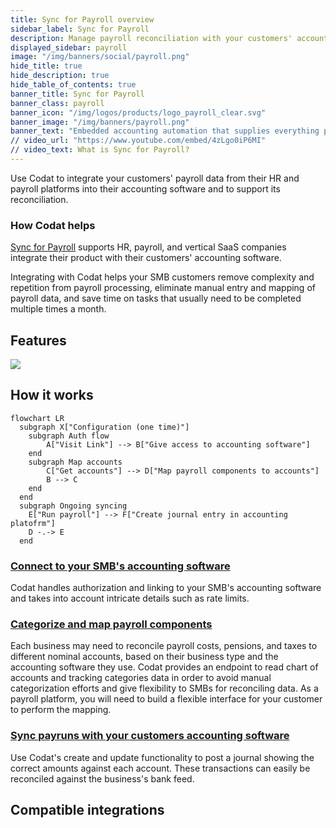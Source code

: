 ```yaml
---
title: Sync for Payroll overview
sidebar_label: Sync for Payroll
description: Manage payroll reconciliation with your customers' accounting software
displayed_sidebar: payroll
image: "/img/banners/social/payroll.png"
hide_title: true
hide_description: true
hide_table_of_contents: true
banner_title: Sync for Payroll
banner_class: payroll
banner_icon: "/img/logos/products/logo_payroll_clear.svg"
banner_image: "/img/banners/payroll.png"
banner_text: "Embedded accounting automation that supplies everything payroll providers need to deliver high-quality accounting integrations for customers, fast."
// video_url: "https://www.youtube.com/embed/4zLgo0iP6MI"
// video_text: What is Sync for Payroll?
---
```



Use Codat to integrate your customers' payroll data from their HR and payroll platforms into their accounting software and to support its reconciliation.

### How Codat helps

[Sync for Payroll](/sync-for-payroll-api) supports HR, payroll, and vertical SaaS companies integrate their product with their customers' accounting software. 

Integrating with Codat helps your SMB customers remove complexity and repetition from payroll processing, eliminate manual entry and mapping of payroll data, and save time on tasks that usually need to be completed multiple times a month. 

## Features

![](/img/use-cases/summary-pages/payroll.png)

## How it works

```mermaid
flowchart LR
  subgraph X["Configuration (one time)"]
    subgraph Auth flow
        A["Visit Link"] --> B["Give access to accounting software"]
    end
    subgraph Map accounts
        C["Get accounts"] --> D["Map payroll components to accounts"]
        B --> C
    end
  end
  subgraph Ongoing syncing
    E["Run payroll"] --> F["Create journal entry in accounting platofrm"]
    D -.-> E
  end
```

### [Connect to your SMB's accounting software](/auth-flow/overview)

Codat handles authorization and linking to your SMB's accounting software and takes into account intricate details such as rate limits.

### [Categorize and map payroll components](mapping)

Each business may need to reconcile payroll costs, pensions, and taxes to different nominal accounts, based on their business type and the accounting software they use. Codat provides an endpoint to read chart of accounts and tracking categories data in order to avoid manual categorization efforts and give flexibility to SMBs for reconciling data. As a payroll platform, you will need to build a flexible interface for your customer to perform the mapping.  

### [Sync payruns with your customers accounting software](sync-payroll)

Use Codat's create and update functionality to post a journal showing the correct amounts against each account. These transactions can easily be reconciled against the business's bank feed.

## Compatible integrations

<IntegrationsList filter={integrationsFilterPayroll} />